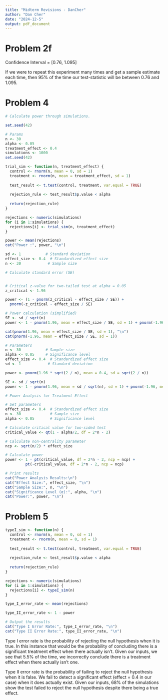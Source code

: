 ```yaml
---
title: "Midterm Revisions - DanCher"
author: "Dan Cher"
date: "2024-12-5"
output: pdf_document
---
```


# Problem 2f
Confidence Interval = [0.76, 1.095]

If we were to repeat this experiment many times and get a sample estimate each time, then 95% of the time our test-statistic will be between 0.76 and 1.095.

# Problem 4

```r
# Calculate power through simulations.

set.seed(42)

# Params
n <- 30
alpha <- 0.05
treatment_effect <- 0.4
simulations <- 1000
set.seed(42)

trial_sim <- function(n, treatment_effect) {
  control <- rnorm(n, mean = 0, sd = 1)
  treatment <- rnorm(n, mean = treatment_effect, sd = 1)
  
  test_result <- t.test(control, treatment, var.equal = TRUE)
  
  rejection_rule <- test_result$p.value < alpha
  
  return(rejection_rule)
}

rejections <- numeric(simulations)
for (i in 1:simulations) {
  rejections[i] <- trial_sim(n, treatment_effect)
}

power <- mean(rejections)
cat("Power :", power, "\n")

```

```r
sd <- 1           # Standard deviation
effect_size <- 0.4  # Standardized effect size
n <- 30            # Sample size

# Calculate standard error (SE)


# Critical z-value for two-tailed test at alpha = 0.05
z_critical <- 1.96

power <- (1 - pnorm(z_critical - effect_size / SE)) + 
  pnorm(-z_critical - effect_size / SE)

# Power calculation (simplified)
SE <- sd / sqrt(n)
power <- 1 - pnorm(1.96, mean = effect_size / SE, sd = 1) + pnorm(-1.96, mean = effect_size / SE, sd = 1)

cat(pnorm(1.96, mean = effect_size / SE, sd = 1), "\n")
cat(pnorm(-1.96, mean = effect_size / SE, sd = 1))

```

```r
# Parameters
n <- 30           # Sample size
alpha <- 0.05     # Significance level
effect_size <- 0.4  # Standardized effect size
sd <- 1            # Standard deviation

power <- pnorm(1.96 * sqrt(2 / n), mean = 0.4, sd = sqrt(2 / n))

SE <- sd / sqrt(n)
power <- 1 - pnorm(1.96, mean = sd / sqrt(n), sd = 1) + pnorm(-1.96, mean = effect_size / SE, sd = 1)
```

```r
# Power Analysis for Treatment Effect

# Set parameters
effect_size <- 0.4  # Standardized effect size
n <- 30             # Sample size
alpha <- 0.05       # Significance level

# Calculate critical value for two-sided test
critical_value <- qt(1 - alpha/2, df = 2*n - 2)

# Calculate non-centrality parameter
ncp <- sqrt(n/2) * effect_size

# Calculate power
power <- 1 - pt(critical_value, df = 2*n - 2, ncp = ncp) + 
         pt(-critical_value, df = 2*n - 2, ncp = ncp)

# Print results
cat("Power Analysis Results:\n")
cat("Effect Size:", effect_size, "\n")
cat("Sample Size:", n, "\n")
cat("Significance Level (α):", alpha, "\n")
cat("Power:", power, "\n")
```


# Problem 5

```r

typeI_sim <- function(n) {
  control <- rnorm(n, mean = 0, sd = 1)
  treatment <- rnorm(n, mean = 0, sd = 1)
  
  test_result <- t.test(control, treatment, var.equal = TRUE)
  
  rejection_rule <- test_result$p.value < alpha
  
  return(rejection_rule)
}

rejections <- numeric(simulations)
for (i in 1:simulations) {
  rejections[i] <- typeI_sim(n)
}

type_I_error_rate <- mean(rejections)

type_II_error_rate <- 1 - power

# Output the results
cat("Type I Error Rate:", type_I_error_rate, "\n")
cat("Type II Error Rate:", type_II_error_rate, "\n")
```

Type I error rate is the probability of rejecting the null hypothesis when it is true. In this instance that would be the probability of concluding there is a significant treatment effect when there actually isn't. Given our inputs, we see that 5.5% of the time, we incorrectly conclude there is a treatment effect when there actually isn't one. 

Type II error rate is the probability of failing to reject the null hypothesis when it is false. We fail to detect a significant effect (effect = 0.4 in our case) when it does actually exist. Given our inputs, 68% of the simulations show the test failed to reject the null hypothesis despite there being a true effect.


